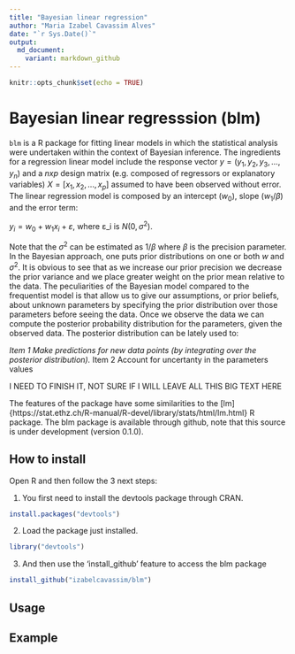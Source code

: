 ```yaml
---
title: "Bayesian linear regression"
author: "Maria Izabel Cavassim Alves"
date: "`r Sys.Date()`"
output:
  md_document:
    variant: markdown_github
---
```


```r
knitr::opts_chunk$set(echo = TRUE)
```

# Bayesian linear regresssion (blm)

```blm``` is a R package for fitting linear models in which the statistical analysis were undertaken within the context of Bayesian inference. The ingredients for a regression linear model include the response vector $y= (y_1, y_2, y_3, ..., y_n)$ and a $n x p$ design matrix (e.g. composed of regressors or explanatory variables) $X = [x_1, x_2, ..., x_p]$ assumed to have been observed without error. The linear regression model is composed by an intercept ($w_0$), slope ($w_1 / \beta$) and the error term:

$y_i = w_0 + w_1x_i + ε$, where ε_i is $N(0,\sigma^2)$.

Note that the $\sigma^2$ can be estimated as $1/\beta$ where $\beta$ is the precision parameter. In the Bayesian approach, one puts prior distributions on one or both $w$ and $\sigma^2$. It is obvious to see that as we increase our prior precision we decrease the prior variance and we place greater weight on the prior mean relative to the data. 
The peculiarities of the Bayesian model compared to the frequentist model is that allow us to give our assumptions, or prior beliefs, about unknown parameters by specifying the prior distribution over those parameters before seeing the data. Once we observe the data we can compute the posterior probability distribution for the parameters, given the observed data. 
The posterior distribution can be lately used to:

*Item 1 Make predictions for new data points (by integrating over
the posterior distribution).
*Item 2 Account for uncertanty in the parameters values
 
I NEED TO FINISH IT, NOT SURE IF I WILL LEAVE ALL THIS BIG TEXT HERE


The features of the package have some similarities to the [lm]{https://stat.ethz.ch/R-manual/R-devel/library/stats/html/lm.html} R package. 
The blm package is available through github, note that this source is under development (version 0.1.0).

## How to install
Open R and then follow the 3 next steps:

1. You first need to install the devtools package through CRAN.

```R
install.packages("devtools")
```

2. Load the package just installed. 
```R
library("devtools")
```

3. And then use the 'install_github' feature to access the blm package
```R
install_github("izabelcavassim/blm")
```

## Usage


## Example